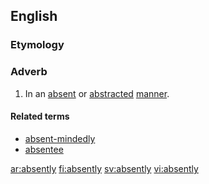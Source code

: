 ==English==

===Etymology===
{{suffix|absent|ly}}

===Adverb===
{{en-adv}}

#In an [[absent]] or [[abstracted]] [[manner]].

====Related terms====
*[[absent-mindedly]]
*[[absentee]]

[[ar:absently]]
[[fi:absently]]
[[sv:absently]]
[[vi:absently]]